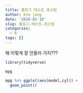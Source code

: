 ```yaml
---
title: 블로그 테스트 포스팅
author: krw jang
date: '2020-02-10'
slug: 블로그-테스트-포스팅
categories:
  - R
tags: []
---
```


왜 이렇게 잘 안올라 가지???

```r
library(tidyverse)

mpg

mpg %>% ggplot(aes(model,cyl)) +
  geom_point()
```

